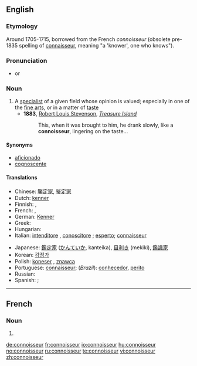 ==English==

===Etymology===
Around 1705-1715, borrowed from the French ''connoisseur'' (obsolete pre-1835 spelling of [[connaisseur]], meaning "a 'knower', one who knows").

===Pronunciation===
* {{IPA|/ˌkɒnəˈsɜr/}} or {{IPA2|/ˌkɒnəˈsʊər/}}

===Noun===
{{wikipedia}}
{{en-noun}}

# A [[specialist]] of a given field whose opinion is valued; especially in one of the [[fine arts]], or in a matter of [[taste]]
#* '''1883''', [[w:Robert Louis Stevenson|Robert Louis Stevenson]], ''[[w:Treasure Island|Treasure Island]]''
#*: This, when it was brought to him, he drank slowly, like a '''connoisseur''', lingering on the taste...

====Synonyms====
* [[aficionado]]
* [[cognoscente]]

====Translations====
{{trans-top|specialist whose opinion is valued.}}
* Chinese: [[鑒定家]], [[鉴定家]]
* Dutch: [[kenner]] {{m}}
* Finnish: {{t-|fi|tuntija}}, {{t|fi|erikoistuntija}}
* French: {{t|fr|connaisseur|m}}, {{t|fr|connaisseuse|f}}
* German: [[Kenner]] {{m}}
* Greek: {{t+|el|ειδήμων|m|sc=Grek}}
* Hungarian: {{t-|hu|műértő}}
* Italian: [[intenditore]] {{m}}, [[conoscitore]] {{m}}; [[esperto]]; [[connaisseur#Italian|connaisseur]] {{m}}
{{trans-mid}}
* Japanese: [[鑑定家]] ([[かんていか]], kanteika), [[目利き]] (mekiki), [[鑑識家]]
* Korean: [[감정가]]
* Polish: [[koneser]] {{m}}, [[znawca]] {{m}}
* Portuguese: [[connaisseur]]; (''Brazil''): [[conhecedor]], [[perito]]
* Russian: {{t+|ru|знаток|m|sc=Cyrl}}
* Spanish: {{t|es|connaisseur|m}}; {{t-|es|connoisseur|m}}
{{trans-bottom}}

----

==French==

===Noun===
{{fr-noun|m}}

# {{obsolete spelling of|[[connaisseur]]|lang=fr}}

[[de:connoisseur]]
[[fr:connoisseur]]
[[io:connoisseur]]
[[hu:connoisseur]]
[[no:connoisseur]]
[[ru:connoisseur]]
[[te:connoisseur]]
[[vi:connoisseur]]
[[zh:connoisseur]]